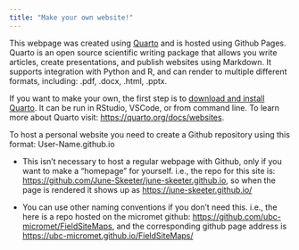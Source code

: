 ```yaml
---
title: "Make your own website!"
---
```


This webpage was created using [Quarto](https://quarto.org/) and is hosted using Github Pages.  Quarto is an open source scientific writing package that allows you write articles, create presentations, and publish websites using Markdown.  It supports integration with Python and R, and can render to multiple different formats, including: .pdf, .docx, .html, .pptx.

If you want to make your own, the first step is to [download and install Quarto](https://quarto.org/docs/get-started/).  It can be run in RStudio, VSCode, or from command line.  To learn more about Quarto visit: <https://quarto.org/docs/websites>.

To host a personal website you need to create a Github repository using this format: User-Name.github.io

* This isn't necessary to host a regular webpage with Github, only if you want to make a "homepage" for yourself. i.e., the repo for this site is: [https://github.com/June-Skeeter/june-skeeter.github.io](https://github.com/June-Skeeter/june-skeeter.github.io), so when the page is rendered it shows up as [https://june-skeeter.github.io/](https://june-skeeter.github.io/)

* You can use other naming conventions if you don't need this.  i.e., the here is a repo hosted on the micromet github: [https://github.com/ubc-micromet/FieldSiteMaps](https://github.com/ubc-micromet/FieldSiteMaps), and the corresponding github page address is [https://ubc-micromet.github.io/FieldSiteMaps/](https://ubc-micromet.github.io/FieldSiteMaps/)
